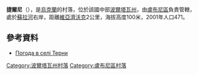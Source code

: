 {{coord|49|58|30|N|32|59|10|E|scale:100000_region:UA|display=title}}

'''捷爾尼'''（{{lang-uk|Терни}}），是[[烏克蘭|烏克蘭]]的村落，位於該國中部[[波爾塔瓦州|波爾塔瓦州]]，由[[盧布尼區|盧布尼區]]負責管轄，處於[[蘇拉河_(第聶伯河支流)|蘇拉河]]右岸，距離[[維亞濟沃克_(盧布尼區)|維亞濟沃克]]2公里，海拔高度100米，2001年人口471。

==參考資料==
* [http://weather.in.ua/ua/poltavskaja/26005 Погода в селі Терни] {{Wayback|url=http://weather.in.ua/ua/poltavskaja/26005 |date=20111219193347 }}

{{DEFAULTSORT:Терни}}
[[Category:波爾塔瓦州村落|Category:波爾塔瓦州村落]]
[[Category:盧布尼區村落|Category:盧布尼區村落]]


{{Poltava-geo-stub}}